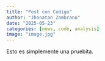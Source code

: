 ```yaml
---
title: "Post con Código"
author: "Jhonatan Zambrano"
date: "2025-05-23"
categories: [news, code, analysis]
image: "image.jpg"
---
```


Esto es simplemente una pruebita.
